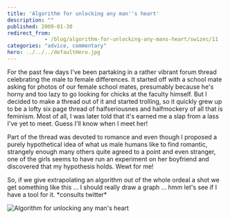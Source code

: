 ```yaml
---
title: 'Algorithm for unlocking any man''s heart'
description: ""
published: 2009-01-30
redirect_from: 
            - /blog/algorithm-for-unlocking-any-mans-heart/swizec/11
categories: "advice, commentary"
hero: ../../../defaultHero.jpg
---
```

For the past few days I&#x27;ve been partaking in a rather vibrant forum thread celebrating the male to female differences. It started off with a school mate asking for photos of our female school mates, presumably because he&#x27;s horny and too lazy to go looking for chicks at the faculty himself. But I decided to make a thread out of it and started trolling, so it quickly grew up to be a lofty six page thread of halfseriousnes and halfmockery of all that is feminism. Most of all, I was later told that it&#x27;s earned me a slap from a lass I&#x27;ve yet to meet. Guess I&#x27;ll know when I meet her!

Part of the thread was devoted to romance and even though I proposed a purely hypothetical idea of what us male humans like to find romantic, strangely enough many others quite agreed to a point and even stranger, one of the girls seems to have run an experiment on her boyfriend and discovered that my hypothesis holds. Wewt for me!

So, if we give extrapolating an algorithm out of the whole ordeal a shot we get something like this ... I should really draw a graph ... hmm let&#x27;s see if I have a tool for it. \*consults twitter\*

![Algorithm for unlocking any man's heart](http://swizec.com/images/collection/54.jpg "Algorithm for unlocking any man's heart")
